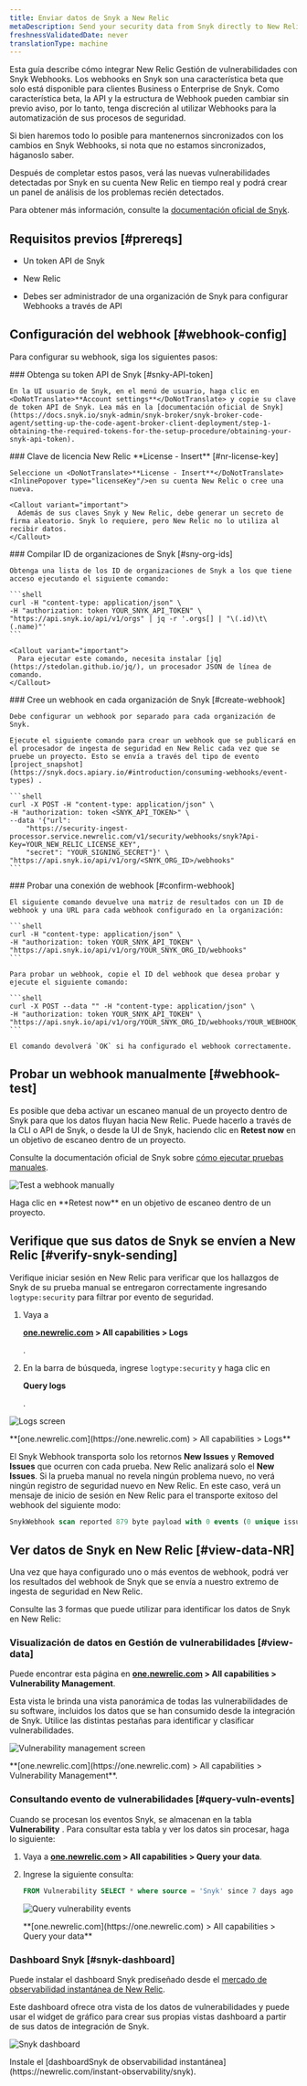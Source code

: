 ```yaml
---
title: Enviar datos de Snyk a New Relic
metaDescription: Send your security data from Snyk directly to New Relic.
freshnessValidatedDate: never
translationType: machine
---
```







Esta guía describe cómo integrar New Relic Gestión de vulnerabilidades con Snyk Webhooks. Los webhooks en Snyk son una característica beta que solo está disponible para clientes Business o Enterprise de Snyk. Como característica beta, la API y la estructura de Webhook pueden cambiar sin previo aviso, por lo tanto, tenga discreción al utilizar Webhooks para la automatización de sus procesos de seguridad.

Si bien haremos todo lo posible para mantenernos sincronizados con los cambios en Snyk Webhooks, si nota que no estamos sincronizados, háganoslo saber.

Después de completar estos pasos, verá las nuevas vulnerabilidades detectadas por Snyk en su cuenta New Relic en tiempo real y podrá crear un panel de análisis de los problemas recién detectados.

Para obtener más información, consulte la [documentación oficial de Snyk](https://snyk.docs.apiary.io/#reference/webhooks).

## Requisitos previos [#prereqs]

* Un token API de Snyk

* New Relic

  <InlinePopover type="licenseKey"/>

* Debes ser administrador de una organización de Snyk para configurar Webhooks a través de API

## Configuración del webhook [#webhook-config]

Para configurar su webhook, siga los siguientes pasos:

<Steps>
  <Step>
    ### Obtenga su token API de Snyk [#snky-API-token]

    En la UI usuario de Snyk, en el menú de usuario, haga clic en <DoNotTranslate>**Account settings**</DoNotTranslate> y copie su clave de token API de Snyk. Lea más en la [documentación oficial de Snyk](https://docs.snyk.io/snyk-admin/snyk-broker/snyk-broker-code-agent/setting-up-the-code-agent-broker-client-deployment/step-1-obtaining-the-required-tokens-for-the-setup-procedure/obtaining-your-snyk-api-token).
  </Step>

  <Step>
    ### Clave de licencia New Relic <DoNotTranslate>**License - Insert**</DoNotTranslate> [#nr-license-key]

    Seleccione un <DoNotTranslate>**License - Insert**</DoNotTranslate> <InlinePopover type="licenseKey"/>en su cuenta New Relic o cree una nueva.

    <Callout variant="important">
      Además de sus claves Snyk y New Relic, debe generar un secreto de firma aleatorio. Snyk lo requiere, pero New Relic no lo utiliza al recibir datos.
    </Callout>
  </Step>

  <Step>
    ### Compilar ID de organizaciones de Snyk [#sny-org-ids]

    Obtenga una lista de los ID de organizaciones de Snyk a los que tiene acceso ejecutando el siguiente comando:

    ```shell
    curl -H "content-type: application/json" \
    -H "authorization: token YOUR_SNYK_API_TOKEN" \
    "https://api.snyk.io/api/v1/orgs" | jq -r '.orgs[] | "\(.id)\t\(.name)"'
    ```

    <Callout variant="important">
      Para ejecutar este comando, necesita instalar [jq](https://stedolan.github.io/jq/), un procesador JSON de línea de comando.
    </Callout>
  </Step>

  <Step>
    ### Cree un webhook en cada organización de Snyk [#create-webhook]

    Debe configurar un webhook por separado para cada organización de Snyk.

    Ejecute el siguiente comando para crear un webhook que se publicará en el procesador de ingesta de seguridad en New Relic cada vez que se pruebe un proyecto. Esto se envía a través del tipo de evento [project_snapshot](https://snyk.docs.apiary.io/#introduction/consuming-webhooks/event-types) .

    ```shell
    curl -X POST -H "content-type: application/json" \
    -H "authorization: token <SNYK_API_TOKEN>" \
    --data '{"url": 
        "https://security-ingest-processor.service.newrelic.com/v1/security/webhooks/snyk?Api-Key=YOUR_NEW_RELIC_LICENSE_KEY",
        "secret": "YOUR_SIGNING_SECRET"}' \
    "https://api.snyk.io/api/v1/org/<SNYK_ORG_ID>/webhooks"
    ```
  </Step>

  <Step>
    ### Probar una conexión de webhook [#confirm-webhook]

    El siguiente comando devuelve una matriz de resultados con un ID de webhook y una URL para cada webhook configurado en la organización:

    ```shell
    curl -H "content-type: application/json" \
    -H "authorization: token YOUR_SNYK_API_TOKEN" \
    "https://api.snyk.io/api/v1/org/YOUR_SNYK_ORG_ID/webhooks"
    ```

    Para probar un webhook, copie el ID del webhook que desea probar y ejecute el siguiente comando:

    ```shell
    curl -X POST --data "" -H "content-type: application/json" \
    -H "authorization: token YOUR_SNYK_API_TOKEN" \
    "https://api.snyk.io/api/v1/org/YOUR_SNYK_ORG_ID/webhooks/YOUR_WEBHOOK_ID/ping"
    ```

    El comando devolverá `OK` si ha configurado el webhook correctamente.
  </Step>
</Steps>

## Probar un webhook manualmente [#webhook-test]

Es posible que deba activar un escaneo manual de un proyecto dentro de Snyk para que los datos fluyan hacia New Relic. Puede hacerlo a través de la CLI o API de Snyk, o desde la UI de Snyk, haciendo clic en <DoNotTranslate>**Retest now**</DoNotTranslate> en un objetivo de escaneo dentro de un proyecto.

Consulte la documentación oficial de Snyk sobre [cómo ejecutar pruebas manuales](https://docs.snyk.io/getting-started/running-tests#run-tests-manually).

<img
  title="Test a webhook manually"
  alt="Test a webhook manually"
  src={vulnerabilitymanagementTestWebhook}
/>

<figcaption>
  Haga clic en <DoNotTranslate>**Retest now**</DoNotTranslate> en un objetivo de escaneo dentro de un proyecto.
</figcaption>

## Verifique que sus datos de Snyk se envíen a New Relic [#verify-snyk-sending]

Verifique iniciar sesión en New Relic para verificar que los hallazgos de Snyk de su prueba manual se entregaron correctamente ingresando `logtype:security` para filtrar por evento de seguridad.

1. Vaya a

   <DoNotTranslate>**[one.newrelic.com](https://one.newrelic.com) > All capabilities > Logs**</DoNotTranslate>

   .

2. En la barra de búsqueda, ingrese `logtype:security` y haga clic en

   <DoNotTranslate>**Query logs**</DoNotTranslate>

   .

<img
  title="Logs screen"
  alt="Logs screen"
  src={vulnerabilitymanagementVerifySnykData}
/>

<figcaption>
  <DoNotTranslate>
    **[one.newrelic.com](https://one.newrelic.com) > All capabilities > Logs**
  </DoNotTranslate>
</figcaption>

El Snyk Webhook transporta solo los retornos <DoNotTranslate>**New Issues**</DoNotTranslate> y <DoNotTranslate>**Removed Issues**</DoNotTranslate> que ocurren con cada prueba. New Relic analizará solo el <DoNotTranslate>**New Issues**</DoNotTranslate>. Si la prueba manual no revela ningún problema nuevo, no verá ningún registro de seguridad nuevo en New Relic. En este caso, verá un mensaje de inicio de sesión en New Relic para el transporte exitoso del webhook del siguiente modo:

```sql
SnykWebhook scan reported 879 byte payload with 0 events (0 unique issue ids) from '' errors=no
```

## Ver datos de Snyk en New Relic [#view-data-NR]

Una vez que haya configurado uno o más eventos de webhook, podrá ver los resultados del webhook de Snyk que se envía a nuestro extremo de ingesta de seguridad en New Relic.

Consulte las 3 formas que puede utilizar para identificar los datos de Snyk en New Relic:

### Visualización de datos en Gestión de vulnerabilidades [#view-data]

Puede encontrar esta página en <DoNotTranslate>**[one.newrelic.com](https://one.newrelic.com) > All capabilities > Vulnerability Management**</DoNotTranslate>.

Esta vista le brinda una vista panorámica de todas las vulnerabilidades de su software, incluidos los datos que se han consumido desde la integración de Snyk. Utilice las distintas pestañas para identificar y clasificar vulnerabilidades.

<img
  title="Vulnerability management screen"
  alt="Vulnerability management screen"
  src={accountsVmLanding}
/>

<figcaption>
  <DoNotTranslate>**[one.newrelic.com](https://one.newrelic.com) > All capabilities > Vulnerability Management**</DoNotTranslate>.
</figcaption>

### Consultando evento de vulnerabilidades [#query-vuln-events]

Cuando se procesan los eventos Snyk, se almacenan en la tabla <DoNotTranslate>**Vulnerability**</DoNotTranslate> . Para consultar esta tabla y ver los datos sin procesar, haga lo siguiente:

1. Vaya a <DoNotTranslate>**[one.newrelic.com](https://one.newrelic.com) > All capabilities > Query your data**</DoNotTranslate>.

2. Ingrese la siguiente consulta:

   ```sql
   FROM Vulnerability SELECT * where source = 'Snyk' since 7 days ago
   ```

   <img
     title="Query vulnerability events"
     alt="Query vulnerability events"
     src={vulnerabilitymanagementQueryVulnEvents}
   />

   <figcaption>
     <DoNotTranslate>
       **[one.newrelic.com](https://one.newrelic.com) > All capabilities > Query your data**
     </DoNotTranslate>
   </figcaption>

### Dashboard Snyk [#snyk-dashboard]

Puede instalar el dashboard Snyk prediseñado desde el [mercado de observabilidad instantánea de New Relic](https://newrelic.com/instant-observability/snyk).

Este dashboard ofrece otra vista de los datos de vulnerabilidades y puede usar el widget de gráfico para crear sus propias vistas dashboard a partir de sus datos de integración de Snyk.

<img
  title="Snyk dashboard"
  alt="Snyk dashboard"
  src={vmSnykDashboard}
/>

<figcaption>
  Instale el [dashboardSnyk de observabilidad instantánea](https://newrelic.com/instant-observability/snyk).
</figcaption>